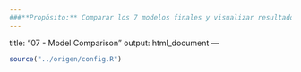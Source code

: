 ```yaml
---
###**Propósito:** Comparar los 7 modelos finales y visualizar resultados.
---
```

title: "07 - Model Comparison"
output: html_document
---

```r
source("../origen/config.R")
```
